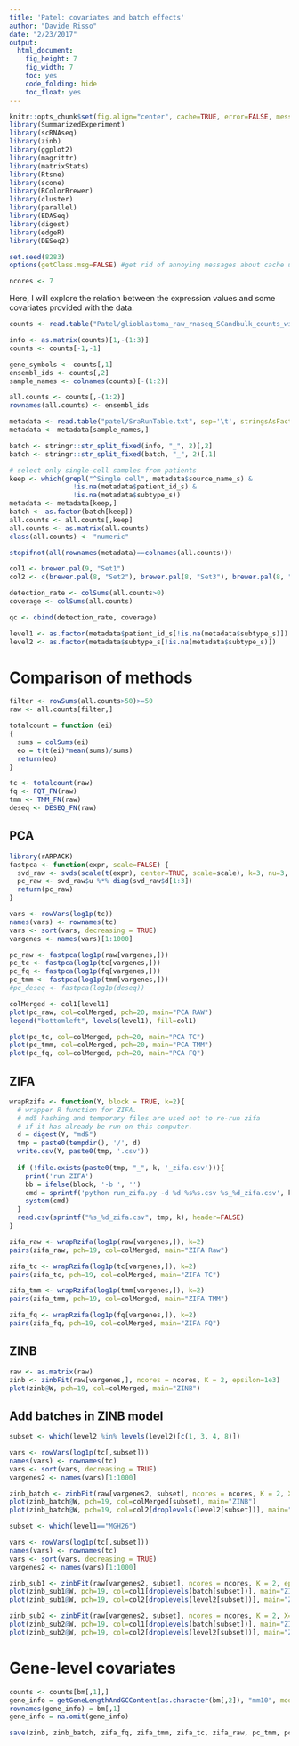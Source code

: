 ```yaml
---
title: 'Patel: covariates and batch effects'
author: "Davide Risso"
date: "2/23/2017"
output: 
  html_document: 
    fig_height: 7
    fig_width: 7
    toc: yes
    code_folding: hide
    toc_float: yes
---
```


```r
knitr::opts_chunk$set(fig.align="center", cache=TRUE, error=FALSE, message=FALSE, warning=TRUE)
library(SummarizedExperiment)
library(scRNAseq)
library(zinb)
library(ggplot2)
library(magrittr)
library(matrixStats)
library(Rtsne)
library(scone)
library(RColorBrewer)
library(cluster)
library(parallel)
library(EDASeq)
library(digest)
library(edgeR)
library(DESeq2)

set.seed(8283)
options(getClass.msg=FALSE) #get rid of annoying messages about cache until fixed internally in R

ncores <- 7
```

Here, I will explore the relation between the expression values and some covariates provided with the data.

```r
counts <- read.table("Patel/glioblastoma_raw_rnaseq_SCandbulk_counts_withannots.txt", header=TRUE, stringsAsFactors = FALSE)

info <- as.matrix(counts)[1,-(1:3)]
counts <- counts[-1,-1]

gene_symbols <- counts[,1]
ensembl_ids <- counts[,2]
sample_names <- colnames(counts)[-(1:2)]

all.counts <- counts[,-(1:2)]
rownames(all.counts) <- ensembl_ids

metadata <- read.table("patel/SraRunTable.txt", sep='\t', stringsAsFactors = FALSE, header=TRUE, row.names=5, na.strings = "<not provided>")
metadata <- metadata[sample_names,]

batch <- stringr::str_split_fixed(info, "_", 2)[,2]
batch <- stringr::str_split_fixed(batch, "_", 2)[,1]

# select only single-cell samples from patients
keep <- which(grepl("^Single cell", metadata$source_name_s) &
                !is.na(metadata$patient_id_s) &
                !is.na(metadata$subtype_s))
metadata <- metadata[keep,]
batch <- as.factor(batch[keep])
all.counts <- all.counts[,keep]
all.counts <- as.matrix(all.counts)
class(all.counts) <- "numeric"

stopifnot(all(rownames(metadata)==colnames(all.counts)))

col1 <- brewer.pal(9, "Set1")
col2 <- c(brewer.pal(8, "Set2"), brewer.pal(8, "Set3"), brewer.pal(8, "Set1"))

detection_rate <- colSums(all.counts>0)
coverage <- colSums(all.counts)

qc <- cbind(detection_rate, coverage)

level1 <- as.factor(metadata$patient_id_s[!is.na(metadata$subtype_s)])
level2 <- as.factor(metadata$subtype_s[!is.na(metadata$subtype_s)])
```

# Comparison of methods

```r
filter <- rowSums(all.counts>50)>=50
raw <- all.counts[filter,]

totalcount = function (ei)
{
  sums = colSums(ei)
  eo = t(t(ei)*mean(sums)/sums)
  return(eo)
}

tc <- totalcount(raw)
fq <- FQT_FN(raw)
tmm <- TMM_FN(raw)
deseq <- DESEQ_FN(raw)
```

## PCA

```r
library(rARPACK)
fastpca <- function(expr, scale=FALSE) {
  svd_raw <- svds(scale(t(expr), center=TRUE, scale=scale), k=3, nu=3, nv=0)
  pc_raw <- svd_raw$u %*% diag(svd_raw$d[1:3])
  return(pc_raw)
}

vars <- rowVars(log1p(tc))
names(vars) <- rownames(tc)
vars <- sort(vars, decreasing = TRUE)
vargenes <- names(vars)[1:1000]

pc_raw <- fastpca(log1p(raw[vargenes,]))
pc_tc <- fastpca(log1p(tc[vargenes,]))
pc_fq <- fastpca(log1p(fq[vargenes,]))
pc_tmm <- fastpca(log1p(tmm[vargenes,]))
#pc_deseq <- fastpca(log1p(deseq))

colMerged <- col1[level1]
plot(pc_raw, col=colMerged, pch=20, main="PCA RAW")
legend("bottomleft", levels(level1), fill=col1)

plot(pc_tc, col=colMerged, pch=20, main="PCA TC")
plot(pc_tmm, col=colMerged, pch=20, main="PCA TMM")
plot(pc_fq, col=colMerged, pch=20, main="PCA FQ")
```

## ZIFA

```r
wrapRzifa <- function(Y, block = TRUE, k=2){
  # wrapper R function for ZIFA.
  # md5 hashing and temporary files are used not to re-run zifa 
  # if it has already be run on this computer.
  d = digest(Y, "md5")
  tmp = paste0(tempdir(), '/', d)
  write.csv(Y, paste0(tmp, '.csv'))
  
  if (!file.exists(paste0(tmp, "_", k, '_zifa.csv'))){
    print('run ZIFA')
    bb = ifelse(block, '-b ', '')
    cmd = sprintf('python run_zifa.py -d %d %s%s.csv %s_%d_zifa.csv', k, bb, tmp, tmp, k)
    system(cmd)
  }
  read.csv(sprintf("%s_%d_zifa.csv", tmp, k), header=FALSE)
}

zifa_raw <- wrapRzifa(log1p(raw[vargenes,]), k=2)
pairs(zifa_raw, pch=19, col=colMerged, main="ZIFA Raw")

zifa_tc <- wrapRzifa(log1p(tc[vargenes,]), k=2)
pairs(zifa_tc, pch=19, col=colMerged, main="ZIFA TC")

zifa_tmm <- wrapRzifa(log1p(tmm[vargenes,]), k=2)
pairs(zifa_tmm, pch=19, col=colMerged, main="ZIFA TMM")

zifa_fq <- wrapRzifa(log1p(fq[vargenes,]), k=2)
pairs(zifa_fq, pch=19, col=colMerged, main="ZIFA FQ")
```

## ZINB

```r
raw <- as.matrix(raw)
zinb <- zinbFit(raw[vargenes,], ncores = ncores, K = 2, epsilon=1e3)
plot(zinb@W, pch=19, col=colMerged, main="ZINB")
```

## Add batches in ZINB model

```r
subset <- which(level2 %in% levels(level2)[c(1, 3, 4, 8)])

vars <- rowVars(log1p(tc[,subset]))
names(vars) <- rownames(tc)
vars <- sort(vars, decreasing = TRUE)
vargenes2 <- names(vars)[1:1000]

zinb_batch <- zinbFit(raw[vargenes2, subset], ncores = ncores, K = 2, X=model.matrix(~batch[subset]), epsilon=1e3)
plot(zinb_batch@W, pch=19, col=colMerged[subset], main="ZINB")
plot(zinb_batch@W, pch=19, col=col2[droplevels(level2[subset])], main="ZINB")
```

```r
subset <- which(level1=="MGH26")

vars <- rowVars(log1p(tc[,subset]))
names(vars) <- rownames(tc)
vars <- sort(vars, decreasing = TRUE)
vargenes2 <- names(vars)[1:1000]

zinb_sub1 <- zinbFit(raw[vargenes2, subset], ncores = ncores, K = 2, epsilon=1e3)
plot(zinb_sub1@W, pch=19, col=col1[droplevels(batch[subset])], main="ZINB")
plot(zinb_sub1@W, pch=19, col=col2[droplevels(level2[subset])], main="ZINB")

zinb_sub2 <- zinbFit(raw[vargenes2, subset], ncores = ncores, K = 2, X=model.matrix(~batch[subset]), epsilon=1e3)
plot(zinb_sub2@W, pch=19, col=col1[droplevels(batch[subset])], main="ZINB")
plot(zinb_sub2@W, pch=19, col=col2[droplevels(level2[subset])], main="ZINB")
```

# Gene-level covariates

```r
counts <- counts[bm[,1],]
gene_info = getGeneLengthAndGCContent(as.character(bm[,2]), "mm10", mode="org.db")
rownames(gene_info) = bm[,1]
gene_info = na.omit(gene_info)
```

```r
save(zinb, zinb_batch, zifa_fq, zifa_tmm, zifa_tc, zifa_raw, pc_tmm, pc_fq, pc_tc, pc_raw, file="patel_covariates.rda")
```
